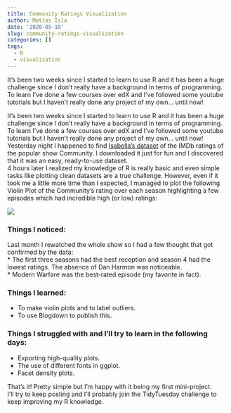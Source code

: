 ```yaml
---
title: Community Ratings Visualization
author: Matías Isla
date: '2020-05-10'
slug: community-ratings-visualization
categories: []
tags:
  - R
  - visualization
---
```


It's been two weeks since I started to learn to use R and it has been a huge challenge since I don't really have a background in terms of programming. To learn I've done a few courses over edX and I've followed some youtube tutorials but I haven't really done any project of my own... until now!

<!--more-->

It's been two weeks since I started to learn to use R and it has been a huge challenge since I don't really have a background in terms of programming. To learn I've done a few courses over edX and I've followed some youtube tutorials but I haven't really done any project of my own... until now!  
Yesterday night I happened to find [Isabella's dataset](https://www.kaggle.com/imbenab/community-episodes-imdb-ratings) of the IMDb ratings of the popular show Community. I downloaded it just for fun and I discovered that it was an easy, ready-to-use dataset.  
4 hours later I realized my knowledge of R is really basic and even simple tasks like plotting clean datasets are a true challenge. However, even if it took me a little more time than I expected, I managed to plot the following Violin Plot of the Community's rating over each season highlighting a few episodes which had incredible high (or low) ratings:

![](/post/2020-05-10-community-ratings-visualization_files/Community__ratings.png)

### Things I noticed:  
Last month I rewatched the whole show so I had a few thought that got confirmed by the data:  
* The first three seasons had the best reception and season 4 had the lowest ratings. The absence of Dan Harmon was noticeable.  
* Modern Warfare was the best-rated episode (my favorite in fact).  

### Things I learned:  
* To make violin plots and to label outliers.  
* To use Blogdown to publish this.  

### Things I struggled with and I'll try to learn in the following days:  
* Exporting high-quality plots. 
* The use of different fonts in ggplot.  
* Facet density plots.  

That's it! Pretty simple but I'm happy with it being my first mini-project.    
I'll try to keep posting and I'll probably join the TidyTuesday challenge to keep improving my R knowledge.